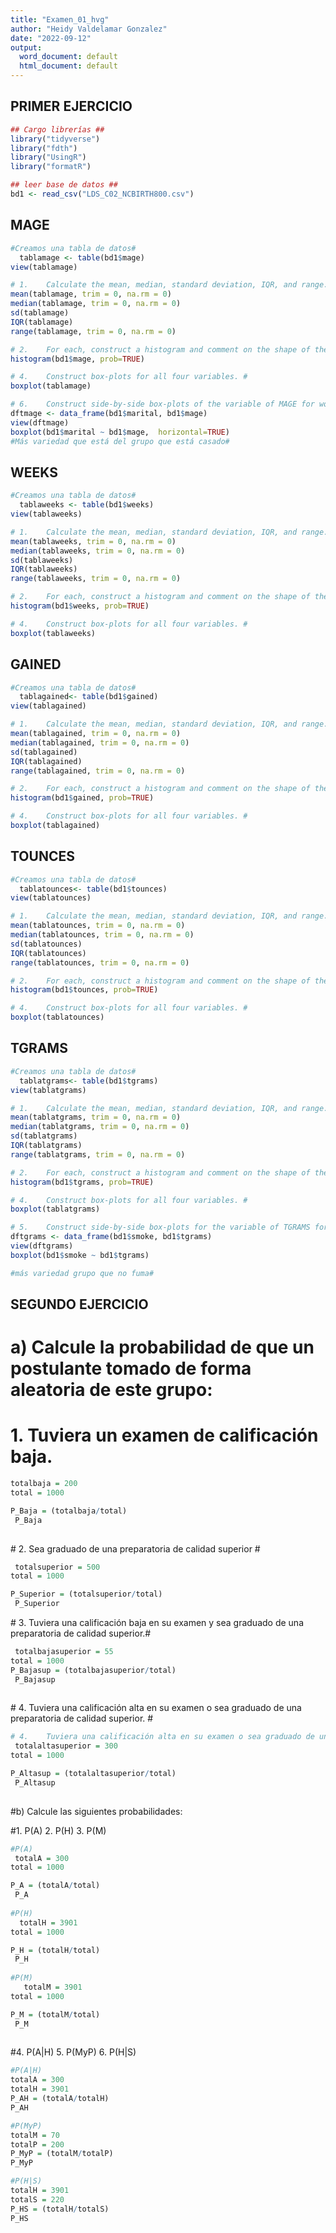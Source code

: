```yaml
---
title: "Examen_01_hvg"
author: "Heidy Valdelamar Gonzalez"
date: "2022-09-12"
output:
  word_document: default
  html_document: default
---
```

## PRIMER EJERCICIO ##
```r
## Cargo librerías ##
library("tidyverse")
library("fdth")
library("UsingR")
library("formatR")

## leer base de datos ##
bd1 <- read_csv("LDS_C02_NCBIRTH800.csv")
```

## MAGE ##

```r
#Creamos una tabla de datos#
  tablamage <- table(bd1$mage)
view(tablamage)

# 1.	Calculate the mean, median, standard deviation, IQR, and range. #
mean(tablamage, trim = 0, na.rm = 0)
median(tablamage, trim = 0, na.rm = 0)
sd(tablamage)
IQR(tablamage)
range(tablamage, trim = 0, na.rm = 0)

# 2.	For each, construct a histogram and comment on the shape of the distribution. #
histogram(bd1$mage, prob=TRUE)

# 4.	Construct box-plots for all four variables. #
boxplot(tablamage)

# 6.	Construct side-by-side box-plots of the variable of MAGE for women for women who are and are not married. Do you see differences in ages in the two groups? Which group has more variability?#
dftmage <- data_frame(bd1$marital, bd1$mage)
view(dftmage)
boxplot(bd1$marital ~ bd1$mage,  horizontal=TRUE)
#Más variedad que está del grupo que está casado#

```

## WEEKS ## 

```r

#Creamos una tabla de datos#
  tablaweeks <- table(bd1$weeks)
view(tablaweeks)

# 1.	Calculate the mean, median, standard deviation, IQR, and range. #
mean(tablaweeks, trim = 0, na.rm = 0)
median(tablaweeks, trim = 0, na.rm = 0)
sd(tablaweeks)
IQR(tablaweeks)
range(tablaweeks, trim = 0, na.rm = 0)

# 2.	For each, construct a histogram and comment on the shape of the distribution. #
histogram(bd1$weeks, prob=TRUE)

# 4.	Construct box-plots for all four variables. #
boxplot(tablaweeks)

```

## GAINED ##

```r

#Creamos una tabla de datos#
  tablagained<- table(bd1$gained)
view(tablagained)

# 1.	Calculate the mean, median, standard deviation, IQR, and range. #
mean(tablagained, trim = 0, na.rm = 0)
median(tablagained, trim = 0, na.rm = 0)
sd(tablagained)
IQR(tablagained)
range(tablagained, trim = 0, na.rm = 0)

# 2.	For each, construct a histogram and comment on the shape of the distribution. #
histogram(bd1$gained, prob=TRUE)

# 4.	Construct box-plots for all four variables. #
boxplot(tablagained)
```

## TOUNCES ##

```r

#Creamos una tabla de datos#
  tablatounces<- table(bd1$tounces)
view(tablatounces)

# 1.	Calculate the mean, median, standard deviation, IQR, and range. #
mean(tablatounces, trim = 0, na.rm = 0)
median(tablatounces, trim = 0, na.rm = 0)
sd(tablatounces)
IQR(tablatounces)
range(tablatounces, trim = 0, na.rm = 0)

# 2.	For each, construct a histogram and comment on the shape of the distribution. #
histogram(bd1$tounces, prob=TRUE)

# 4.	Construct box-plots for all four variables. #
boxplot(tablatounces)
```

## TGRAMS ##

```r

#Creamos una tabla de datos#
  tablatgrams<- table(bd1$tgrams)
view(tablatgrams)

# 1.	Calculate the mean, median, standard deviation, IQR, and range. #
mean(tablatgrams, trim = 0, na.rm = 0)
median(tablatgrams, trim = 0, na.rm = 0)
sd(tablatgrams)
IQR(tablatgrams)
range(tablatgrams, trim = 0, na.rm = 0)

# 2.	For each, construct a histogram and comment on the shape of the distribution. #
histogram(bd1$tgrams, prob=TRUE)

# 4.	Construct box-plots for all four variables. #
boxplot(tablatgrams)

# 5.	Construct side-by-side box-plots for the variable of TGRAMS for women who admitted to smoking and women who did not admit to smoking, Which group has more variability? #
dftgrams <- data_frame(bd1$smoke, bd1$tgrams)
view(dftgrams)
boxplot(bd1$smoke ~ bd1$tgrams)

#más variedad grupo que no fuma#

```
## SEGUNDO EJERCICIO ##
# a)	Calcule la probabilidad de que un postulante tomado de forma aleatoria de este grupo:#
#  1.	Tuviera un examen de calificación baja.#

```r
totalbaja = 200
total = 1000

P_Baja = (totalbaja/total)
 P_Baja
 
```

  # 2.	Sea graduado de una preparatoria de calidad superior #
 
```r
 totalsuperior = 500
total = 1000

P_Superior = (totalsuperior/total)
 P_Superior
```

  # 3.	Tuviera una calificación baja en su examen y sea graduado de una preparatoria de calidad superior.#

```r
 totalbajasuperior = 55
total = 1000
P_Bajasup = (totalbajasuperior/total)
 P_Bajasup
 
```

  # 4.	Tuviera una calificación alta en su examen o sea graduado de una preparatoria de calidad superior. #

```r
# 4.	Tuviera una calificación alta en su examen o sea graduado de una preparatoria de calidad superior. #
 totalaltasuperior = 300
total = 1000

P_Altasup = (totalaltasuperior/total)
 P_Altasup
 
```


#b)	Calcule las siguientes probabilidades:

#1. P(A) 		2. P(H)		3. P(M)

```r
#P(A)
 totalA = 300
total = 1000

P_A = (totalA/total)
 P_A
 
#P(H)
  totalH = 3901
total = 1000

P_H = (totalH/total)
 P_H
 
#P(M)
   totalM = 3901
total = 1000

P_M = (totalM/total)
 P_M
 
```

#4. P(A|H) 	5. P(MyP) 	6. P(H|S)

```r
#P(A|H)
totalA = 300
totalH = 3901
P_AH = (totalA/totalH)
P_AH

#P(MyP)
totalM = 70
totalP = 200
P_MyP = (totalM/totalP)
P_MyP

#P(H|S)
totalH = 3901
totalS = 220
P_HS = (totalH/totalS)
P_HS
```

